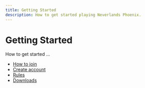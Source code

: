 ```yaml
---
title: Getting Started
description: How to get started playing Neverlands Phoenix.
---
```


# Getting Started

How to get started ...
- [How to join](getting-started/howtojoin)
- [Create account](getting-started/createaccount)
- [Rules](getting-started/rules)
- [Downloads](getting-started/downloads)


